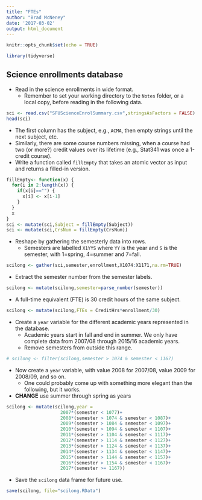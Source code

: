 ```yaml
---
title: "FTEs"
author: "Brad McNeney"
date: '2017-03-02'
output: html_document
---
```


```r
knitr::opts_chunk$set(echo = TRUE)
```

```r
library(tidyverse)
```


## Science enrollments database

- Read in the science enrollments in wide format.
    - Remember to set your working directory to the 
    `Notes` folder, or a local copy, before 
    reading in the following data.

```r
sci <- read.csv("SFUScienceEnrolSummary.csv",stringsAsFactors = FALSE)
head(sci)
```

- The first column has the subject, e.g., `ACMA`, then empty strings
until the next subject, etc. 
- Similarly, there are some course numbers missing, 
when a course had two (or more?) credit values 
over its lifetime (e.g., Stat341 was once a 1-credit course).
- Write a function called `fillEmpty` that takes
an atomic vector as input and returns a filled-in version.

```r
fillEmpty<- function(x) {
  for(i in 2:length(x)) {
    if(x[i]=="") {
      x[i] <- x[i-1]
    }
  }
  x
}
sci <- mutate(sci,Subject = fillEmpty(Subject))
sci <- mutate(sci,CrsNum = fillEmpty(CrsNum))
```

- Reshape by gathering the semesterly data into 
rows.
    - Semesters are labelled `X1YYS` where `YY` is the
    year and `S` is the semester, with 1=spring,
    4=summer and 7=fall.

```r
scilong <- gather(sci,semester,enrollment,X1074:X1171,na.rm=TRUE)
```

- Extract the semester number from the semester labels.

```r
scilong <- mutate(scilong,semester=parse_number(semester))
```

- A full-time equivalent (FTE) is 30 credit hours
of the same subject.

```r
scilong <- mutate(scilong,FTEs = CreditHrs*enrollment/30)
```

- Create a `year` variable for the different 
academic years represented in the database.
    - Academic years start in fall and end in summer.
    We only have complete data from 2007/08 through
    2015/16 academic years. 
    - Remove semesters from outside this range.

```r
# scilong <- filter(scilong,semester > 1074 & semester < 1167)
```

- Now create a `year` variable, with value 2008 for 
2007/08, value 2009 for 2008/09, and so on.
    - One could probably come up with something more
    elegant than the following, but it works.
- **CHANGE** use summer through spring as years

```r
scilong <- mutate(scilong,year = 
                    2007*(semester < 1077)+
                    2008*(semester > 1074 & semester < 1087)+
                    2009*(semester > 1084 & semester < 1097)+
                    2010*(semester > 1094 & semester < 1107)+
                    2011*(semester > 1104 & semester < 1117)+
                    2012*(semester > 1114 & semester < 1127)+
                    2013*(semester > 1124 & semester < 1137)+
                    2014*(semester > 1134 & semester < 1147)+
                    2015*(semester > 1144 & semester < 1157)+
                    2016*(semester > 1154 & semester < 1167)+
                    2017*(semester >= 1167))
```

- Save the `scilong` data frame for future use.

```r
save(scilong, file="scilong.RData")
```
